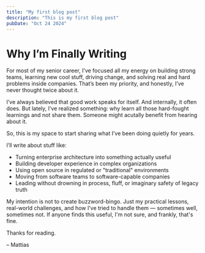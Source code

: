 ```yaml
---
title: "My first blog post"
description: "This is my first blog post"
pubDate: "Oct 24 2024"
---
```


# Why I’m Finally Writing

For most of my senior career,  I’ve focused all my energy on building strong teams, learning new cool stuff, driving change, and solving real and hard problems inside companies. That’s been my priority, and honestly, I’ve never thought twice about it.

I’ve always believed that good work speaks for itself. And internally, it often does. But lately, I’ve realized something: why learn all those hard-fought learnings and not share them. Someone might acutally benefit from hearing about it.

So, this is my space to start sharing what I’ve been doing quietly for years.

I’ll write about stuff  like:
- Turning enterprise architecture into something actually useful
- Building developer experience in complex organizations
- Using open source in regulated or "traditional" environments
- Moving from software teams to software-capable companies
- Leading without drowning in process, fluff, or imaginary safety of legacy truth

My intention is not to create  buzzword-bingo. Just my practical lessons, real-world challenges, and how I’ve tried to handle them — sometimes well, sometimes not. If anyone finds this useful, I'm not sure, and frankly, that's fine.

Thanks for reading.

– Mattias
